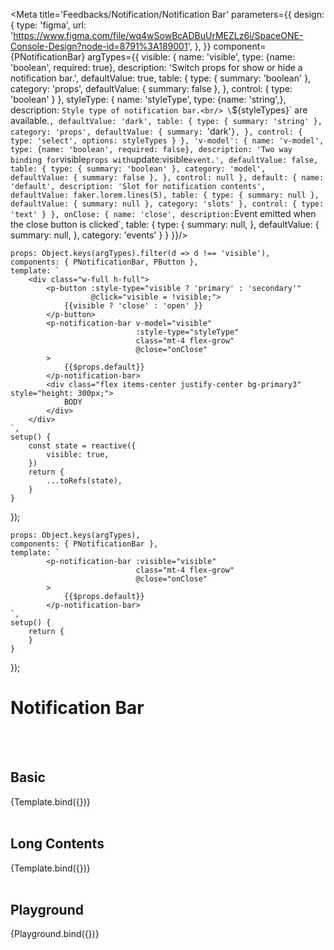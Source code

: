 
<Meta title='Feedbacks/Notification/Notification Bar' parameters={{
    design: {
        type: 'figma',
        url: 'https://www.figma.com/file/wq4wSowBcADBuUrMEZLz6i/SpaceONE-Console-Design?node-id=8791%3A189001',
    },
}} component={PNotificationBar} argTypes={{
    visible: {
        name: 'visible',
        type: {name: 'boolean', required: true},
        description: 'Switch props for show or hide a notification bar.',
        defaultValue: true,
        table: {
            type: {
                summary: 'boolean'
            },
            category: 'props',
            defaultValue: {
                summary: false
            },
        },
        control: {
            type: 'boolean'
        }
    },
    styleType: {
        name: 'styleType',
        type: {name: 'string',},
        description: `Style type of notification bar.<br/>
                      \`${styleTypes}\` are available.`,
        defaultValue: 'dark',
        table: {
            type: {
                summary: 'string'
            },
            category: 'props',
            defaultValue: {
                summary: `'dark'`
            },
        },
        control: {
            type: 'select',
            options: styleTypes
        }
    },
    'v-model': {
        name: 'v-model',
        type: {name: 'boolean', required: false},
        description: 'Two way binding for `visible` props with `update:visible` event.',
        defaultValue: false,
        table: {
            type: {
                summary: 'boolean'
            },
            category: 'model',
            defaultValue: {
                summary: false
            },
        },
        control: null
    },
    default: {
        name: 'default',
        description: 'Slot for notification contents',
        defaultValue: faker.lorem.lines(5),
        table: {
            type: {
                summary: null
            },
            defaultValue: {
                summary: null
            },
            category: 'slots'
        },
        control: {
            type: 'text'
        }
    },
    onClose: {
        name: 'close',
        description: `Event emitted when the close button is clicked`,
        table: {
            type: {
                summary: null,
            },
            defaultValue: {
                summary: null,
            },
            category: 'events'
        }
    }
}}/>


    props: Object.keys(argTypes).filter(d => d !== 'visible'),
    components: { PNotificationBar, PButton },
    template: `
        <div class="w-full h-full">
            <p-button :style-type="visible ? 'primary' : 'secondary'"
                      @click="visible = !visible;">
                {{visible ? 'close' : 'open' }}
            </p-button>
            <p-notification-bar v-model="visible"
                                :style-type="styleType"
                                class="mt-4 flex-grow"
                                @close="onClose"
            >
                {{$props.default}}
            </p-notification-bar>
            <div class="flex items-center justify-center bg-primary3" style="height: 300px;">
                BODY
            </div>
        </div>
    `,
    setup() {
        const state = reactive({
            visible: true,
        })
        return {
            ...toRefs(state),
        }
    }
});

    props: Object.keys(argTypes),
    components: { PNotificationBar },
    template: `
            <p-notification-bar :visible="visible"
                                class="mt-4 flex-grow"
                                @close="onClose"
            >
                {{$props.default}}
            </p-notification-bar>
    `,
    setup() {
        return {
        }
    }
});


# Notification Bar
<br/>
<br/>

## Basic

<Canvas>
    <Story name="basic">
        {Template.bind({})}
    </Story>
</Canvas>

<br/>
<br/>

## Long Contents

<Canvas>
    <Story name="long contents" args={{
        default: faker.lorem.lines(30)
    }}>
        {Template.bind({})}
    </Story>
</Canvas>

<br/>
<br/>

## Playground

<Canvas>
    <Story name="playground">
        {Playground.bind({})}
    </Story>
</Canvas>

<ArgsTable story="playground"/>

